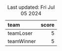 Table: Last updated: Fri Jul 05 2024

|team       | score|
|:----------|-----:|
|teamLoser  |     5|
|teamWinner |     5|
